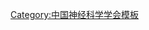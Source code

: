 {{Navbox
| name   = 中国神经科学学会第一届理事会
| title  = [[中国神经科学学会]]第一届理事会
| above  = 1995年－1999年
| bodyclass = hlist
| group1 = 理事长
| list1  = [[吴建屏]]
| group2 = 副理事长
| list2  = 
* [[韩济生]]
* [[陈宜张]]
* [[万选才]]
* [[陆雪芬]]
| group3 = 常务理事
| list3  = 
* [[吴希如]]
* [[韩济生]]
* [[孙曼霁]]
* [[王书荣]]
* [[万选才]]
* [[陆雪芬]]
* [[王绍|王　绍]]
* [[李继硕]]
* [[陈宜张]]
* [[寿天德]]
* [[秦震|秦　震]]
* [[吴建屏]]
* [[赵志奇]]
* [[周长福]]
* [[胡国渊]]
| group4 = 理事
| list4  = 
* [[范少光]]
* [[吕国蔚]]
* [[管林初]]
* [[张均田]]
* [[朱丽霞]]
* [[慕容慎行]]
* [[裘明德]]
* [[杨天祝]]
* [[范天生]]
* [[徐满英]]
* [[关新民]]
* [[余启祥]]
* [[刘汉清]]
* [[滕国玺]]
* [[蒋正尧]]
* [[柴象枢]]
* [[鞠躬 (學者)|鞠　躬]]
* [[严和浸]]
* [[曹小定]]
* [[包永德]]
* [[徐美丽]]
* [[于常海]]
* [[蔡景霞]]
* [[张扬达]]
* [[蔡文琴]]
* [[王晓民]]
* [[路长林]]
| group5 = 秘书长
| list5  = [[赵志奇]]
| group6 = 副秘书长
| list6  = 
* [[谢国扬]]
* [[路长林]]
* [[王晓民]]
}}<noinclude>
{{collapsible option}}
[[Category:中国神经科学学会模板]]
</noinclude>